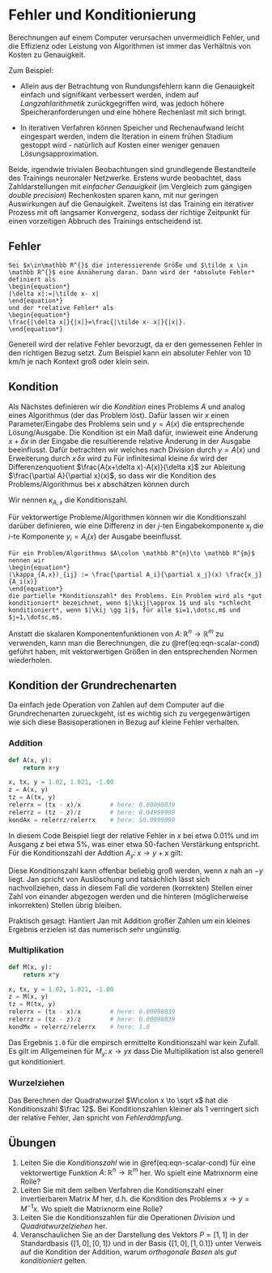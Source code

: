 # Fehler und Konditionierung

\def\kij{(\kappa_{A,x})_{ij}}
Berechnungen auf einem Computer verursachen unvermeidlich Fehler, und die Effizienz oder Leistung von Algorithmen ist immer das Verhältnis von Kosten zu Genauigkeit. 

Zum Beispiel:

 * Allein aus der Betrachtung von Rundungsfehlern kann die Genauigkeit einfach und signifikant verbessert werden, indem auf *Langzahlarithmetik* zurückgegriffen wird, was jedoch höhere Speicheranforderungen und eine höhere Rechenlast mit sich bringt.

 * In iterativen Verfahren können Speicher und Rechenaufwand leicht eingespart werden, indem die Iteration in einem frühen Stadium gestoppt wird - nat&uuml;rlich auf Kosten einer weniger genauen Lösungsapproximation.

::: {#rem-accu-iter .JHSAYS data-latex=''}
Beide, irgendwie trivialen Beobachtungen sind grundlegende Bestandteile des Trainings neuronaler Netzwerke. Erstens wurde beobachtet, dass Zahldarstellungen mit *einfacher Genauigkeit* (im Vergleich zum g&auml;ngigen *double precision*) Rechenkosten sparen kann, mit nur geringen Auswirkungen auf die Genauigkeit. Zweitens ist das Training ein iterativer Prozess mit oft langsamer Konvergenz, sodass der richtige Zeitpunkt für einen vorzeitigen Abbruch des Trainings entscheidend ist.
:::

## Fehler

```definition
Sei $x\in\mathbb R^{}$ die interessierende Größe und $\tilde x \in \mathbb R^{}$ eine Annäherung daran. Dann wird der *absolute Fehler* definiert als 
\begin{equation*}
|\delta x|:=|\tilde x- x|
\end{equation*}
und der *relative Fehler* als 
\begin{equation*}
\frac{|\delta x|}{|x|}=\frac{|\tilde x- x|}{|x|}.
\end{equation*}

```

::: {#rem-rel-abs-err .JHSAYS data-latex=''}
Generell wird der relative Fehler bevorzugt, da er den gemessenen Fehler in den richtigen Bezug setzt. Zum Beispiel kann ein absoluter Fehler von $10$ km/h je nach Kontext groß oder klein sein.
:::

## Kondition

Als Nächstes definieren wir die *Kondition* eines Problems $A$ und analog eines Algorithmus (der das Problem löst). Dafür lassen wir $x$ einen Parameter/Eingabe des Problems sein und $y=A(x)$ die entsprechende Lösung/Ausgabe. Die Kondition ist ein Maß dafür, inwieweit eine Änderung $x+\delta x$ in der Eingabe die resultierende relative Änderung in der Ausgabe beeinflusst. Dafür betrachten wir
\begin{equation*}
\delta y = \tilde y - y = A(\tilde x) - A(x) = A(x+\delta x) - A(x)
\end{equation*}
welches nach Division durch $y=A(x)$ und Erweiterung durch $x\,\delta x$ wird zu
\begin{equation*}
\frac{\delta y}{y} = \frac{A(x+\delta x)-A(x)}{\delta x}\frac{x}{A(x)}\frac{\delta x}{x}.
\end{equation*}
Für infinitesimal kleine $\delta x$ wird der Differenzenquotient $\frac{A(x+\delta x)-A(x)}{\delta x}$ zur Ableitung $\frac{\partial A}{\partial x}(x)$, so dass wir die Kondition des Problems/Algorithmus bei $x$ abschätzen können durch

\begin{equation}
\frac{|\delta y|}{|y|} \approx |\frac{\partial A}{\partial x}(x)|\frac{|x|}{|A(x)|}\frac{|\delta x|}{|x|}=:\kappa_{A,x}\frac{|\delta x|}{|x|}.
(\#eq:eqn-scalar-cond)
\end{equation}

Wir nennen $\kappa_{A,x}$ die Konditionszahl.

Für vektorwertige Probleme/Algorithmen können wir die Konditionszahl darüber definieren, wie eine Differenz in der $j$-ten Eingabekomponente $x_j$ die $i$-te Komponente $y_i=A_i(x)$ der Ausgabe beeinflusst.

```definition
Für ein Problem/Algorithmus $A\colon \mathbb R^{n}\to \mathbb R^{m}$ nennen wir
\begin{equation*}
(\kappa_{A,x})_{ij} := \frac{\partial A_i}{\partial x_j}(x) \frac{x_j}{A_i(x)}
\end{equation*}
die partielle *Konditionszahl* des Problems. Ein Problem wird als *gut konditioniert* bezeichnet, wenn $|\kij|\approx 1$ und als *schlecht konditioniert*, wenn $|\kij \gg 1|$, für alle $i=1,\dotsc,m$ und $j=1,\dotsc,m$.
```

::: {#rem-vector-valued-cond .JHSAYS data-latex=''}
Anstatt die skalaren Komponentenfunktionen von $A\colon \mathbb R^{n} \to \mathbb R^{m}$ zu verwenden, kann man die Berechnungen, die zu \@ref(eq:eqn-scalar-cond) geführt haben, mit vektorwertigen Größen in den entsprechenden Normen wiederholen.
:::

## Kondition der Grundrechenarten

Da einfach jede Operation von Zahlen auf dem Computer auf die Grundrechenarten zurueckgeht, ist es wichtig sich zu vergegenw&auml;rtigen wie sich diese Basisoperationen in Bezug auf kleine Fehler verhalten.

### Addition 

```py
def A(x, y):
    return x+y

x, tx, y = 1.02, 1.021, -1.00
z = A(x, y)
tz = A(tx, y)
relerrx = (tx - x)/x        # here: 0.00098039
relerrz = (tz - z)/z        # here: 0.04999999
kondAx = relerrz/relerrx    # here: 50.9999999
```


In diesem Code Beispiel liegt der relative Fehler in $x$ bei etwa $0.01$\% und im Ausgang $z$ bei etwa $5$\%, was einer etwa $50$-fachen Verst&auml;rkung entspricht. 
F&uuml;r die Konditionszahl der Addtion $A_y\colon x \to y+x$ gilt:
\begin{equation*}
\kappa_{A_y;x} = \frac{|x|}{|x+y|} = \frac{1}{|1+\frac{y}{x}|}.
\end{equation*}

Diese Konditionszahl kann offenbar beliebig gro&szlig; werden, wenn $x$ nah an $-y$ liegt. Jan spricht von Ausl&ouml;schung und tats&auml;chlich l&auml;sst sich nachvollziehen, dass in diesem Fall die vorderen (korrekten) Stellen einer Zahl von einander abgezogen werden und die hinteren (m&ouml;glicherweise inkorrekten) Stellen &uuml;brig bleiben.


::: {#rem-accu-iter .JHSAYS data-latex=''}
Praktisch gesagt: Hantiert Jan mit Addition gro&szlig;er Zahlen um ein kleines Ergebnis erzielen ist das numerisch sehr ung&uuml;nstig. 
:::

### Multiplikation 

```py
def M(x, y):
    return x*y

x, tx, y = 1.02, 1.021, -1.00
z = M(x, y)
tz = M(tx, y)
relerrx = (tx - x)/x        # here: 0.00098039
relerrz = (tz - z)/z        # here: 0.00098039
kondMx = relerrz/relerrx    # here: 1.0
```

Das Ergebnis `1.0` f&uuml;r die empirsch ermittelte Konditionszahl war kein Zufall. Es gilt im Allgemeinen f&uuml;r $M_y \colon x \to yx$ dass 
\begin{equation*}
\kappa_{M_y;x} = |y|\frac{|x|}{|xy|} = 1.
\end{equation*}
Die Multiplikation ist also generell gut konditioniert.

### Wurzelziehen

Das Berechnen der Quadratwurzel $W\colon x \to \sqrt x$ hat die Konditionszahl $\frac 12$. Bei Konditionszahlen kleiner als $1$ verringert sich der relative Fehler, Jan spricht von *Fehlerd&auml;mpfung*.

## Übungen

1. Leiten Sie die *Konditionszahl* wie in \@ref(eq:eqn-scalar-cond) für eine vektorwertige Funktion $A\colon \mathbb R^{n} \to \mathbb R^{m}$ her. Wo spielt eine Matrixnorm eine Rolle?
1. Leiten Sie mit dem selben Verfahren die Konditionszahl einer invertierbaren Matrix $M$ her, d.h. die Kondition des Problems $x\to y = M^{-1}x$. Wo spielt die Matrixnorm eine Rolle?
1. Leiten Sie die Konditionszahlen f&uuml;r die Operationen *Division* und *Quadratwurzelziehen* her.
1. Veranschaulichen Sie an der Darstellung des Vektors $P=[1, 1]$ in der Standardbasis $\{[1, 0], \,[0, 1]\}$ und in der Basis $\{[1, 0], \,[1, 0.1]\}$ unter Verweis auf die Kondition der Addition, warum *orthogonale Basen* als *gut konditioniert* gelten.
